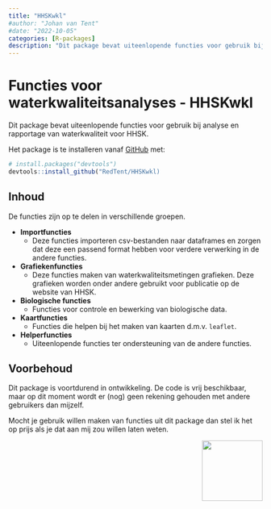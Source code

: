 ```yaml
---
title: "HHSKwkl"
#author: "Johan van Tent"
#date: "2022-10-05"
categories: [R-packages]
description: "Dit package bevat uiteenlopende functies voor gebruik bij analyse en rapportage van waterkwaliteit voor HHSK."
---
```


# Functies voor waterkwaliteitsanalyses - HHSKwkl

Dit package bevat uiteenlopende functies voor gebruik bij analyse en rapportage van waterkwaliteit voor HHSK.

Het package is te installeren vanaf [GitHub](https://github.com/) met:

``` r
# install.packages("devtools")
devtools::install_github("RedTent/HHSKwkl)
```

## Inhoud

De functies zijn op te delen in verschillende groepen.

- **Importfuncties**
   - Deze functies importeren csv-bestanden naar dataframes en zorgen dat deze een passend format hebben voor verdere verwerking in de andere functies.
   
- **Grafiekenfuncties**
  - Deze functies maken van waterkwaliteitsmetingen grafieken. Deze grafieken worden onder andere gebruikt voor publicatie op de website van HHSK.
  
- **Biologische functies**
  - Functies voor controle en bewerking van biologische data.
  
- **Kaartfuncties**
  - Functies die helpen bij het maken van kaarten d.m.v. `leaflet`.
  
- **Helperfuncties**
  - Uiteenlopende functies ter ondersteuning van de andere functies.

## Voorbehoud

Dit package is voortdurend in ontwikkeling. De code is vrij beschikbaar, maar op dit moment wordt er (nog) geen rekening gehouden met andere gebruikers dan mijzelf. 

Mocht je gebruik willen maken van functies uit dit package dan stel ik het op prijs als je dat aan mij zou willen laten weten.

<img src='man/figures/logo.png' align="right" height="120" />

